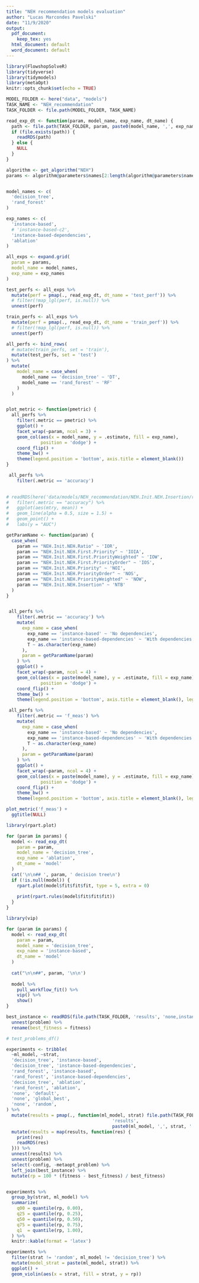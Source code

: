 ```yaml
---
title: "NEH recommendation models evaluation"
author: "Lucas Marcondes Pavelski"
date: "11/9/2020"
output:
  pdf_document:
    keep_tex: yes
  html_document: default
  word_document: default
---
```


```r
library(FlowshopSolveR)
library(tidyverse)
library(tidymodels)
library(metaOpt)
knitr::opts_chunk$set(echo = TRUE)

MODEL_FOLDER <- here("data", "models")
TASK_NAME <- "NEH_recommendation"
TASK_FOLDER <- file.path(MODEL_FOLDER, TASK_NAME)

read_exp_dt <- function(param, model_name, exp_name, dt_name) {
  path <- file.path(TASK_FOLDER, param, paste0(model_name, ',', exp_name), dt_name)
  if (file.exists(path)) {
    readRDS(path)
  } else {
    NULL
  }
}
```

```r
algorithm <- get_algorithm("NEH")
params <- algorithm@parameters$names[2:length(algorithm@parameters$names)]


model_names <- c(
  'decision_tree',
  'rand_forest'
)

exp_names <- c(
  'instance-based',
  # 'instance-based-c2',
  'instance-based-dependencies',
  'ablation'
)

all_exps <- expand.grid(
  param = params,
  model_name = model_names,
  exp_name = exp_names
)

test_perfs <- all_exps %>%
  mutate(perf = pmap(., read_exp_dt, dt_name = 'test_perf')) %>%
  # filter(!map_lgl(perf, is.null)) %>%
  unnest(perf)

train_perfs <- all_exps %>%
  mutate(perf = pmap(., read_exp_dt, dt_name = 'train_perf')) %>%
  # filter(!map_lgl(perf, is.null)) %>%
  unnest(perf)

all_perfs <- bind_rows(
  # mutate(train_perfs, set = 'train'),
  mutate(test_perfs, set = 'test')
) %>%
  mutate(
    model_name = case_when(
      model_name == 'decision_tree' ~ 'DT',
      model_name == 'rand_forest' ~ 'RF'
    )
  )


plot_metric <- function(pmetric) {
  all_perfs %>%
    filter(.metric == pmetric) %>%
    ggplot() +
    facet_wrap(~param, ncol = 3) +
    geom_col(aes(x = model_name, y = .estimate, fill = exp_name), 
             position = 'dodge') +
    coord_flip() +
    theme_bw() +
    theme(legend.position = 'bottom', axis.title = element_blank())
}
```

```r
 all_perfs %>%
    filter(.metric == 'accuracy')
    
```

```r
# readRDS(here('data/models/NEH_recommendation/NEH.Init.NEH.Insertion/rand_forest,train-summ/tune_metrics')) %>%
#   filter(.metric == "accuracy") %>%
#   ggplot(aes(mtry, mean)) +
#   geom_line(alpha = 0.5, size = 1.5) +
#   geom_point() +
#   labs(y = "AUC")

getParamName <- function(param) {
  case_when(
    param == "NEH.Init.NEH.Ratio" ~ 'IOR',
    param == "NEH.Init.NEH.First.Priority" ~ 'IOIA', 
    param == "NEH.Init.NEH.First.PriorityWeighted" ~ 'IOW', 
    param == "NEH.Init.NEH.First.PriorityOrder" ~ 'IOS', 
    param == "NEH.Init.NEH.Priority" ~ 'NOI', 
    param == "NEH.Init.NEH.PriorityOrder" ~ 'NOS', 
    param == "NEH.Init.NEH.PriorityWeighted" ~ 'NOW', 
    param == "NEH.Init.NEH.Insertion" ~ 'NTB'
  )
}


 all_perfs %>%
    filter(.metric == 'accuracy') %>%
    mutate(
      exp_name = case_when(
        exp_name == 'instance-based' ~ 'No dependencies',
        exp_name == 'instance-based-dependencies' ~ 'With dependencies',
        T ~ as.character(exp_name)
      ),
      param = getParamName(param)
    ) %>%
    ggplot() +
    facet_wrap(~param, ncol = 4) +
    geom_col(aes(x = paste(model_name), y = .estimate, fill = exp_name), 
             position = 'dodge') +
    coord_flip() +
    theme_bw() +
    theme(legend.position = 'bottom', axis.title = element_blank(), legend.title = element_blank())
```


```r
 all_perfs %>%
    filter(.metric == 'f_meas') %>%
    mutate(
      exp_name = case_when(
        exp_name == 'instance-based' ~ 'No dependencies',
        exp_name == 'instance-based-dependencies' ~ 'With dependencies',
        T ~ as.character(exp_name)
      ),
      param = getParamName(param)
    ) %>%
    ggplot() +
    facet_wrap(~param, ncol = 4) +
    geom_col(aes(x = paste(model_name), y = .estimate, fill = exp_name), 
             position = 'dodge') +
    coord_flip() +
    theme_bw() +
    theme(legend.position = 'bottom', axis.title = element_blank(), legend.title = element_blank())
```

```r
plot_metric('f_meas') +
  ggtitle(NULL)
```

```r
library(rpart.plot)

for (param in params) {
  model <- read_exp_dt(
    param = param,
    model_name = 'decision_tree',
    exp_name = 'ablation',
    dt_name = 'model'
  )
  cat('\n\n## ', param, ' decision tree\n')
  if (!is.null(model)) {
    rpart.plot(model$fit$fit$fit, type = 5, extra = 0)
    
    print(rpart.rules(model$fit$fit$fit))
  }
}

```

```r
library(vip)

for (param in params) {
  model <- read_exp_dt(
    param = param,
    model_name = 'decision_tree',
    exp_name = 'instance-based',
    dt_name = 'model'
  )
  
  cat("\n\n##", param, '\n\n')
  
  model %>% 
    pull_workflow_fit() %>% 
    vip() %>%
    show()
}
```

```r

best_instance <- readRDS(file.path(TASK_FOLDER, 'results', 'none,instance_best.rda')) %>%
  unnest(problem) %>%
  rename(best_fitness = fitness)

# test_problems_df()

experiments <- tribble(
  ~ml_model, ~strat,
  'decision_tree', 'instance-based',
  'decision_tree', 'instance-based-dependencies',
  'rand_forest', 'instance-based',
  'rand_forest', 'instance-based-dependencies',
  'decision_tree', 'ablation',
  'rand_forest', 'ablation',
  'none', 'default',
  'none', 'global_best',
  'none', 'random',
) %>%
  mutate(results = pmap(., function(ml_model, strat) file.path(TASK_FOLDER,
                                        'results',
                                        paste0(ml_model, ',', strat, '.rda')))) %>%
  mutate(results = map(results, function(res) {
    print(res)
    readRDS(res)
  })) %>%
  unnest(results) %>%
  unnest(problem) %>%
  select(-config, -metaopt_problem) %>%
  left_join(best_instance) %>%
  mutate(rp = 100 * (fitness - best_fitness) / best_fitness)



```

```r
experiments %>%
  group_by(strat, ml_model) %>%
  summarize(
    q00 = quantile(rp, 0.00),
    q25 = quantile(rp, 0.25),
    q50 = quantile(rp, 0.50),
    q75 = quantile(rp, 0.75),
    q1  = quantile(rp, 1.00),
  ) %>% 
  knitr::kable(format = 'latex')
```


```r
experiments %>%
  filter(strat != 'random', ml_model != 'decision_tree') %>%
  mutate(model_strat = paste(ml_model, strat)) %>%
  ggplot() +
  geom_violin(aes(x = strat, fill = strat, y = rp))
```


